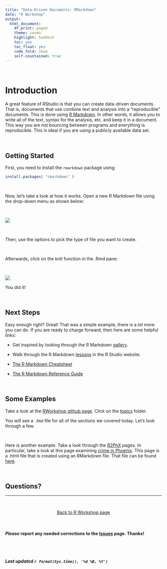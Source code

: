 ```yaml
---
title: "Data-Driven Documents: RMarkdown"
date: "R Workshop"
output: 
  html_document:
    df_print: paged
    theme: cosmo
    highlight: haddock
    toc: yes
    toc_float: yes
    code_fold: show
    self-countained: true
---
```


<br>

# **Introduction**  
A great feature of RStudio is that you can create data-driven documents. That is, documents that use combine text and analysis into a "reproducible" documents. This is done using [R Markdown](https://rmarkdown.rstudio.com/). In other words, it allows you to write all of the text, syntax for the analysis, etc. and keep it in a document. This way you are not bouncing between programs and everything is reproducible. This is ideal if you are using a publicly available data set.

<br>

## **Getting Started**  
First, you need to install the `rmarkdown` package using:  

```r
install.packages( "rmarkdown" )
```

<br>

Now, let's take a look at how it works. Open a new R Markdown file using the drop-down menu as shown below:  

<br>

![](../images/markdown_file_pic.png)

<br>

Then, use the options to pick the type of file you want to create.

<br>

Afterwards, click on the knit function in the .Rmd pane:  

<br>

![](../images/knit_pic.png) 
<br>

You did it!  

<br>

## **Next Steps**  
Easy enough right? Great! That was a simple example, there is a *lot* more you can do. If you are ready to charge forward, then here are some helpful links:  

  * Get inspired by looking through the R Markdown [gallery](https://rmarkdown.rstudio.com/gallery.html).  

  * Walk through the R Markdown [lessons](https://rmarkdown.rstudio.com/lesson-1.html) in the R Studio website.

  * [The R Markdown Cheatsheet](https://www.rstudio.com/wp-content/uploads/2016/03/rmarkdown-cheatsheet-2.0.pdf?_ga=2.20453179.2030628553.1595556878-981053003.1531765846)  
  
  * [The R Markdown Reference Guide](https://www.rstudio.com/wp-content/uploads/2015/03/rmarkdown-reference.pdf?_ga=2.89551512.2030628553.1595556878-981053003.1531765846)  

<br>

## **Some Examples**  
Take a look at the [RWorkshop github page](https://github.com/jacobtnyoung/RWorkshop). Click on the [topics](https://github.com/jacobtnyoung/RWorkshop/tree/main/topics) folder.  

You will see a `.Rmd` file for all of the sections we covered today. Let's look through a few.  

<br>

Here is another example. Take a look through the [R2PhX](https://jacobtnyoung.github.io/R2PhX/) pages. In particular, take a look at this page examining [crime in Phoenix](https://jacobtnyoung.github.io/R2PhX/projects/PHXcrime_trends.html). This page is a .html file that is created using an RMarkdown file. That file can be found [here](https://github.com/jacobtnyoung/R2PhX/blob/master/projects/PHXcrime_trends.Rmd).

<br>

## **Questions?**
  
____

<br>

<p align="center">
[Back to R Workshop page](https://jacobtnyoung.github.io/RWorkshop/)
</p>

<br>
  
#### ***Please*** report any needed corrections to the [Issues](https://github.com/jacobtnyoung/RWorkshop/issues) page. Thanks!
  
<br>
<br>
  
###### ***Last updated `r format(Sys.time(), '%d %B, %Y')`***
